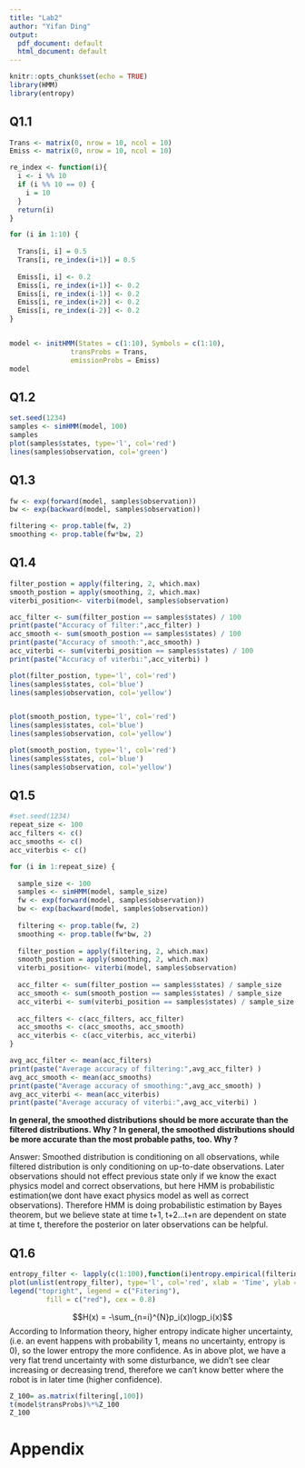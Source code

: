 ```yaml
---
title: "Lab2"
author: "Yifan Ding"
output:
  pdf_document: default
  html_document: default
---
```


```r
knitr::opts_chunk$set(echo = TRUE)
library(HMM)
library(entropy)
```

## Q1.1

```r
Trans <- matrix(0, nrow = 10, ncol = 10)
Emiss <- matrix(0, nrow = 10, ncol = 10)

re_index <- function(i){
  i <- i %% 10
  if (i %% 10 == 0) {
    i = 10
  }
  return(i)
}

for (i in 1:10) {
  
  Trans[i, i] = 0.5
  Trans[i, re_index(i+1)] = 0.5
  
  Emiss[i, i] <- 0.2
  Emiss[i, re_index(i+1)] <- 0.2
  Emiss[i, re_index(i-1)] <- 0.2
  Emiss[i, re_index(i+2)] <- 0.2
  Emiss[i, re_index(i-2)] <- 0.2
}


model <- initHMM(States = c(1:10), Symbols = c(1:10), 
               transProbs = Trans,
               emissionProbs = Emiss)
model
```



## Q1.2

```r
set.seed(1234)
samples <- simHMM(model, 100)
samples
plot(samples$states, type='l', col='red')
lines(samples$observation, col='green')
```

## Q1.3

```r
fw <- exp(forward(model, samples$observation))
bw <- exp(backward(model, samples$observation))

filtering <- prop.table(fw, 2) 
smoothing <- prop.table(fw*bw, 2) 
```

## Q1.4

```r
filter_postion = apply(filtering, 2, which.max)
smooth_postion = apply(smoothing, 2, which.max)
viterbi_position<- viterbi(model, samples$observation)

acc_filter <- sum(filter_postion == samples$states) / 100
print(paste("Accuracy of filter:",acc_filter) )
acc_smooth <- sum(smooth_postion == samples$states) / 100
print(paste("Accuracy of smooth:",acc_smooth) )
acc_viterbi <- sum(viterbi_position == samples$states) / 100
print(paste("Accuracy of viterbi:",acc_viterbi) )

plot(filter_postion, type='l', col='red')
lines(samples$states, col='blue')
lines(samples$observation, col='yellow')


plot(smooth_postion, type='l', col='red')
lines(samples$states, col='blue')
lines(samples$observation, col='yellow')

plot(smooth_postion, type='l', col='red')
lines(samples$states, col='blue')
lines(samples$observation, col='yellow')


```

## Q1.5

```r
#set.seed(1234)
repeat_size <- 100
acc_filters <- c()
acc_smooths <- c()
acc_viterbis <- c()

for (i in 1:repeat_size) {
  
  sample_size <- 100
  samples <- simHMM(model, sample_size)
  fw <- exp(forward(model, samples$observation))
  bw <- exp(backward(model, samples$observation))
  
  filtering <- prop.table(fw, 2) 
  smoothing <- prop.table(fw*bw, 2) 
  
  filter_postion = apply(filtering, 2, which.max)
  smooth_postion = apply(smoothing, 2, which.max)
  viterbi_position<- viterbi(model, samples$observation)
  
  acc_filter <- sum(filter_postion == samples$states) / sample_size
  acc_smooth <- sum(smooth_postion == samples$states) / sample_size
  acc_viterbi <- sum(viterbi_position == samples$states) / sample_size
  
  acc_filters <- c(acc_filters, acc_filter)
  acc_smooths <- c(acc_smooths, acc_smooth)
  acc_viterbis <- c(acc_viterbis, acc_viterbi)
}

avg_acc_filter <- mean(acc_filters)
print(paste("Average accuracy of filtering:",avg_acc_filter) )
avg_acc_smooth <- mean(acc_smooths)
print(paste("Average accuracy of smoothing:",avg_acc_smooth) )
avg_acc_viterbi <- mean(acc_viterbis)
print(paste("Average accuracy of viterbi:",avg_acc_viterbi) )

```

**In general, the smoothed
distributions should be more accurate than the filtered distributions. Why ? In general,
the smoothed distributions should be more accurate than the most probable paths, too.
Why ?**

Answer: Smoothed distribution is conditioning on all observations, while filtered distribution is only conditioning on up-to-date observations. Later observations should not effect previous state only if we know the exact physics model and correct observations, but here HMM is probabilistic estimation(we dont have exact physics model as well as correct observations). Therefore HMM is doing probabilistic estimation by Bayes theorem, but we believe state at time t+1, t+2...t+n are dependent on state at time t, therefore the posterior on later observations can be helpful.

## Q1.6

```r
entropy_filter <- lapply(c(1:100),function(i)entropy.empirical(filtering[,i]))
plot(unlist(entropy_filter), type='l', col='red', xlab = 'Time', ylab = 'Entropy')
legend("topright", legend = c("Fitering"),
         fill = c("red"), cex = 0.8)
```

$$H(x) = -\sum_{n=i}^{N}p_i(x)logp_i(x)$$
According to Information theory, higher entropy indicate higher uncertainty, (i.e. an event happens with probability 1, means no uncertainty, entropy is 0), so the lower entropy the more confidence. As in above plot, we have a very flat trend uncertainty with some disturbance, we didn't see clear increasing or decreasing trend, therefore we can't know better where the robot is in later time (higher confidence).


```r
Z_100= as.matrix(filtering[,100])
t(model$transProbs)%*%Z_100
Z_100
```

# Appendix

```r

```
